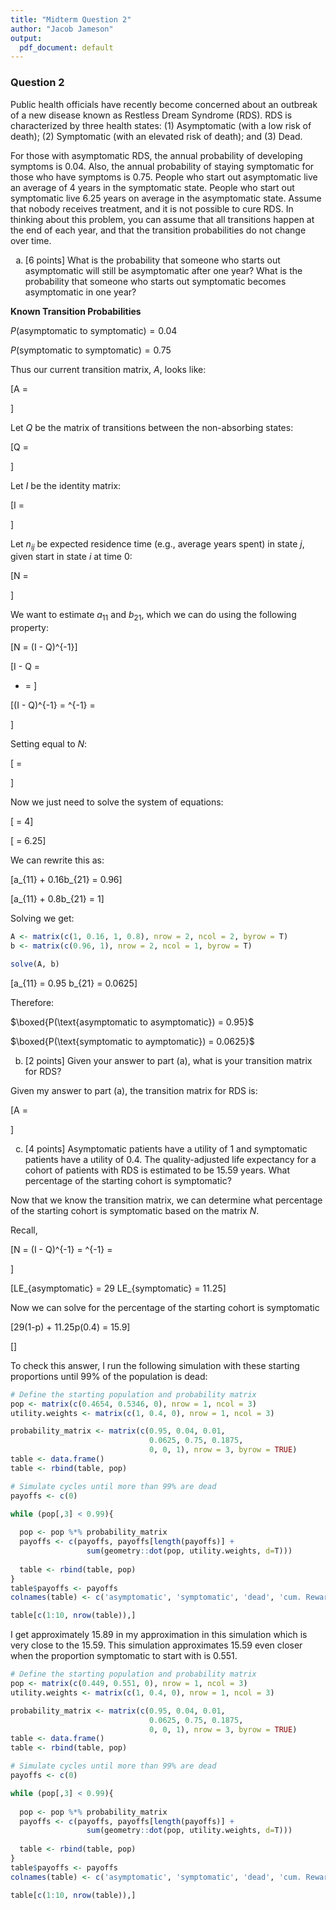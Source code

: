 ```yaml
---
title: "Midterm Question 2"
author: "Jacob Jameson"
output:
  pdf_document: default
---
```




### Question 2 



Public health officials have recently become concerned about an outbreak of a new disease known as Restless Dream Syndrome (RDS). RDS is characterized by three health states: (1) Asymptomatic (with a low risk of death); (2) Symptomatic (with an elevated risk of death); and (3) Dead.


For those with asymptomatic RDS, the annual probability of developing symptoms is 0.04. Also, the annual probability of staying symptomatic for those who have symptoms is 0.75. People who start out asymptomatic live an average of 4 years in the symptomatic state. People who start out symptomatic live 6.25 years on average in the asymptomatic state. Assume that nobody receives treatment, and it is not possible to cure RDS. In thinking about this problem, you can assume that all transitions happen at the end of each year, and that the transition probabilities do not change over time.



a. [6 points] What is the probability that someone who starts out asymptomatic will still be asymptomatic after one year? What is the probability that someone who starts out symptomatic becomes asymptomatic in one year?


\color{red}
**Known Transition Probabilities**

$P(\text{asymptomatic to symptomatic}) = 0.04$

$P(\text{symptomatic to symptomatic}) = 0.75$

Thus our current transition matrix, $A$, looks like:

\[A =\begin{bmatrix} 
a_{11} & 0.04 & a_{13} \\
 b_{21} & 0.75 & b_{23} \\
 0 & 0 & 1 \\
\end{bmatrix} \hspace{1in} \begin{matrix} 
\text{} & \text{asymptomatic} & \text{symptomatic}  & \text{dead}\\
\text{asymptomatic} & ? & 0.04 & ? \\
\text{symptomatic} & ? & 0.75 & ? \\
\text{dead} & 0 & 0 & 1 \\
\end{matrix}\]


Let $Q$ be the matrix of transitions between the non-absorbing states:

\[Q =\begin{bmatrix} 
a_{11} & 0.04  \\
 b_{21} & 0.75
\end{bmatrix}\]

Let $I$ be the identity matrix:

\[I =\begin{bmatrix} 
1 & 0  \\
 0 & 1 
\end{bmatrix}\]



Let $n_{ij}$ be expected residence time (e.g., average years spent) in state $j$, given start in state $i$ at time 0:


\[N =\begin{bmatrix} 
 n_{11} & 4  \\
 6.25 & n_{22} \\
\end{bmatrix} \hspace{1in} \begin{matrix} 
\text{} & \text{asymptomatic} & \text{symptomatic}\\
\text{asymptomatic} & n_{11} & 4 \\
\text{symptomatic} & 6.25 & n_{22} \\
\end{matrix}\]


We want to estimate $a_{11}$ and $b_{21}$, which we can do using the following property:

\[N = (I - Q)^{-1}\]


\[I - Q = \begin{bmatrix} 
1 & 0  \\
 0 & 1 
\end{bmatrix} - \begin{bmatrix} 
a_{11} & 0.04  \\
 b_{21} & 0.75
\end{bmatrix} = \begin{bmatrix} 
1 - a_{11} & -0.04  \\
 -b_{21} & 0.25 
\end{bmatrix}\]

\[(I - Q)^{-1} = \begin{bmatrix} 
1 - a_{11} & -0.04  \\
 -b_{21} & 0.25 
\end{bmatrix}^{-1} = \begin{bmatrix}\frac{0.25}{0.25\left(1-a_{11}\right)-0.04b_{21}}&\frac{0.04}{0.25\left(1-a_{11}\right)-0.04b_{21}}\\ \frac{b_{21}}{0.25\left(1-a_{11}\right)-0.04b_{21}}&\frac{1-a_{11}}{0.25\left(1-a_{11}\right)-0.04b_{21}}\end{bmatrix}\]

Setting equal to $N$:


\[\begin{bmatrix}\frac{0.25}{0.25\left(1-a_{11}\right)-0.04b_{21}}&\frac{0.04}{0.25\left(1-a_{11}\right)-0.04b_{21}}\\\frac{b_{21}}{0.25\left(1-a_{11}\right)-0.04b_{21}}&\frac{1-a_{11}}{0.25\left(1-a_{11}\right)-0.04b_{21}}
\end{bmatrix} = \begin{bmatrix}
 n_{11} & 4  \\
 6.25 & n_{22} \\
\end{bmatrix}\]


Now we just need to solve the system of equations:

\[\frac{0.04}{0.25(1-a_{11})-0.04b_{21}} = 4\]

\[\frac{b_{21}}{0.25(1-a_{11})-0.04b_{21}} = 6.25\]


We can rewrite this as:

\[a_{11} + 0.16b_{21} = 0.96\]


\[a_{11} + 0.8b_{21} = 1\]

Solving we get:

```r
A <- matrix(c(1, 0.16, 1, 0.8), nrow = 2, ncol = 2, byrow = T)
b <- matrix(c(0.96, 1), nrow = 2, ncol = 1, byrow = T)

solve(A, b)
```

\[a_{11} = 0.95 \hspace{0.5in} b_{21} = 0.0625\]


Therefore:

$\boxed{P(\text{asymptomatic to asymptomatic}) = 0.95}$

$\boxed{P(\text{symptomatic to aymptomatic}) = 0.0625}$


\color{black}

\newpage


b. [2 points] Given your answer to part (a), what is your transition matrix for RDS?



\color{red}


Given my answer to part (a), the transition matrix for RDS is:


\[A =\begin{bmatrix} 
0.95 & 0.04 & 0.01 \\
0.0625 & 0.75 & 0.1875 \\
 0 & 0 & 1 \\
\end{bmatrix} \hspace{1in} \begin{matrix} 
\text{} & \text{asymptomatic} & \text{symptomatic}  & \text{dead}\\
\text{asymptomatic} & 0.95 & 0.04 & 0.01 \\
\text{symptomatic} & 0.0625 & 0.75 & 0.1875 \\
\text{dead} & 0 & 0 & 1 \\
\end{matrix}\]


\color{black}



c. [4 points] Asymptomatic patients have a utility of 1 and symptomatic patients have a utility of 0.4. The quality-adjusted life expectancy for a cohort of patients with RDS is estimated to be 15.59 years. What percentage of the starting cohort is symptomatic?



\color{red}


Now that we know the transition matrix, we can determine what percentage of the starting cohort is symptomatic based on the matrix $N$.

Recall,

\[N = (I - Q)^{-1} =  \begin{bmatrix} 
0.05 & -0.04  \\
 -0.0625 & 0.25 
\end{bmatrix}^{-1} = \begin{bmatrix}25&4\\ 6.25&5\end{bmatrix}\]


\[LE_{asymptomatic} = 29 \hspace{1in} LE_{symptomatic} = 11.25\]


Now we can solve for the percentage of the starting cohort is symptomatic

\[29(1-p) + 11.25p(0.4) = 15.9\]

\[\boxed{p \approx 0.5346}\]

To check this answer, I run the following simulation with these starting proportions until 99\% of the population is dead:

```r
# Define the starting population and probability matrix
pop <- matrix(c(0.4654, 0.5346, 0), nrow = 1, ncol = 3)
utility.weights <- matrix(c(1, 0.4, 0), nrow = 1, ncol = 3)

probability_matrix <- matrix(c(0.95, 0.04, 0.01, 
                               0.0625, 0.75, 0.1875, 
                               0, 0, 1), nrow = 3, byrow = TRUE)
table <- data.frame()
table <- rbind(table, pop)

# Simulate cycles until more than 99% are dead
payoffs <- c(0)

while (pop[,3] < 0.99){
  
  pop <- pop %*% probability_matrix
  payoffs <- c(payoffs, payoffs[length(payoffs)] +
                 sum(geometry::dot(pop, utility.weights, d=T)))
  
  table <- rbind(table, pop)
}
table$payoffs <- payoffs
colnames(table) <- c('asymptomatic', 'symptomatic', 'dead', 'cum. Reward')

table[c(1:10, nrow(table)),]
```



I get approximately 15.89 in my approximation in this simulation which is very close to the 15.59. This simulation approximates 15.59 even closer when the proportion symptomatic to start with is 0.551.



```r
# Define the starting population and probability matrix
pop <- matrix(c(0.449, 0.551, 0), nrow = 1, ncol = 3)
utility.weights <- matrix(c(1, 0.4, 0), nrow = 1, ncol = 3)

probability_matrix <- matrix(c(0.95, 0.04, 0.01, 
                               0.0625, 0.75, 0.1875, 
                               0, 0, 1), nrow = 3, byrow = TRUE)
table <- data.frame()
table <- rbind(table, pop)

# Simulate cycles until more than 99% are dead
payoffs <- c(0)

while (pop[,3] < 0.99){
  
  pop <- pop %*% probability_matrix
  payoffs <- c(payoffs, payoffs[length(payoffs)] +
                 sum(geometry::dot(pop, utility.weights, d=T)))
  
  table <- rbind(table, pop)
}
table$payoffs <- payoffs
colnames(table) <- c('asymptomatic', 'symptomatic', 'dead', 'cum. Reward')

table[c(1:10, nrow(table)),]
```




